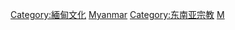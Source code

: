 [[Category:緬甸文化|Category:緬甸文化]]
[[Category:亚洲各国宗教|Myanmar]]
[[Category:东南亚宗教|Category:东南亚宗教]]
[[Category:各國宗教|M]]